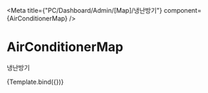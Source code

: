 

<Meta
    title={"PC/Dashboard/Admin/[Map]/냉난방기"}
    component={AirConditionerMap}
/>

# AirConditionerMap

냉난방기


<Canvas>
    <Story name="Default">{Template.bind({})}</Story>
</Canvas>
